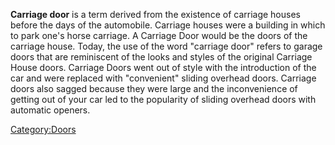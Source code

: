 {{linkless-date|July 2006}}

'''Carriage door''' is a term derived from the existence of carriage houses before the days of the automobile. Carriage houses were a building in which to park one's horse carriage. A Carriage Door would be the doors of the carriage house. Today, the use of the word "carriage door" refers to garage doors that are reminiscent of the looks and styles of the original Carriage House doors. Carriage Doors went out of style with the introduction of the car and were replaced with "convenient" sliding overhead doors. Carriage doors also sagged because they were large and the inconvenience of getting out of your car led to the popularity of sliding overhead doors with automatic openers.

[[Category:Doors]]